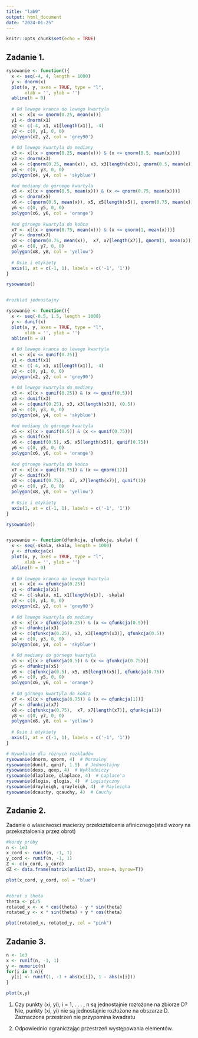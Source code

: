 ---
title: "lab9"
output: html_document
date: "2024-01-25"
---

```{r setup, include=FALSE}
knitr::opts_chunk$set(echo = TRUE)
```

## Zadanie 1.


```{r}
rysowanie <- function(){
  x <- seq(-4, 4, length = 1000)
  y <- dnorm(x)
  plot(x, y, axes = TRUE, type = "l",
       xlab = '', ylab = '')
  abline(h = 0)
  
  # Od lewego kranca do lewego kwartyla
  x1 <- x[x <= qnorm(0.25, mean(x))]
  y1 <- dnorm(x1)
  x2 <- c(-4, x1, x1[length(x1)], -4)
  y2 <- c(0, y1, 0, 0)
  polygon(x2, y2, col = 'grey90')
  
  # Od lewego kwartyla do mediany
  x3 <- x[(x > qnorm(0.25, mean(x))) & (x <= qnorm(0.5, mean(x)))]
  y3 <- dnorm(x3)
  x4 <- c(qnorm(0.25, mean(x)), x3, x3[length(x3)], qnorm(0.5, mean(x)))
  y4 <- c(0, y3, 0, 0)
  polygon(x4, y4, col = 'skyblue')

  #od mediany do górnego kwartyla
  x5 <- x[(x > qnorm(0.5, mean(x))) & (x <= qnorm(0.75, mean(x)))]
  y5 <- dnorm(x5)
  x6 <- c(qnorm(0.5, mean(x)), x5, x5[length(x5)], qnorm(0.75, mean(x)))
  y6 <- c(0, y5, 0, 0)
  polygon(x6, y6, col = 'orange')
  
  #od górnego kwartyla do końca
  x7 <- x[(x > qnorm(0.75, mean(x))) & (x <= qnorm(1, mean(x)))]
  y7 <- dnorm(x7)
  x8 <- c(qnorm(0.75, mean(x)),  x7, x7[length(x7)], qnorm(1, mean(x)))
  y8 <- c(0, y7, 0, 0)
  polygon(x8, y8, col = 'yellow')
  
  # Osie i etykiety
  axis(1, at = c(-1, 1), labels = c('-1', '1'))
}

rysowanie()


#rozklad jednostajny

rysowanie <- function(){
  x <- seq(-0.5, 1.5, length = 1000)
  y <- dunif(x)
  plot(x, y, axes = TRUE, type = "l",
       xlab = '', ylab = '')
  abline(h = 0)
  
  # Od lewego kranca do lewego kwartyla
  x1 <- x[x <= qunif(0.25)]
  y1 <- dunif(x1)
  x2 <- c(-4, x1, x1[length(x1)], -4)
  y2 <- c(0, y1, 0, 0)
  polygon(x2, y2, col = 'grey90')
  
  # Od lewego kwartyla do mediany
  x3 <- x[(x > qunif(0.25)) & (x <= qunif(0.5))]
  y3 <- dunif(x3)
  x4 <- c(qunif(0.25), x3, x3[length(x3)], (0.5))
  y4 <- c(0, y3, 0, 0)
  polygon(x4, y4, col = 'skyblue')

  #od mediany do górnego kwartyla
  x5 <- x[(x > qunif(0.5)) & (x <= qunif(0.75))]
  y5 <- dunif(x5)
  x6 <- c(qunif(0.5), x5, x5[length(x5)], qunif(0.75))
  y6 <- c(0, y5, 0, 0)
  polygon(x6, y6, col = 'orange')
  
  #od górnego kwartyla do końca
  x7 <- x[(x > qunif(0.75)) & (x <= qnorm(1))]
  y7 <- dunif(x7)
  x8 <- c(qunif(0.75),  x7, x7[length(x7)], qunif(1))
  y8 <- c(0, y7, 0, 0)
  polygon(x8, y8, col = 'yellow')
  
  # Osie i etykiety
  axis(1, at = c(-1, 1), labels = c('-1', '1'))
}

rysowanie()


rysowanie <- function(dfunkcja, qfunkcja, skala) {
  x <- seq(-skala, skala, length = 1000)
  y <- dfunkcja(x)
  plot(x, y, axes = TRUE, type = "l",
       xlab = '', ylab = '')
  abline(h = 0)
  
  # Od lewego kranca do lewego kwartyla
  x1 <- x[x <= qfunkcja(0.25)]
  y1 <- dfunkcja(x1)
  x2 <- c(-skala, x1, x1[length(x1)], -skala)
  y2 <- c(0, y1, 0, 0)
  polygon(x2, y2, col = 'grey90')
  
  # Od lewego kwartyla do mediany
  x3 <- x[(x > qfunkcja(0.25)) & (x <= qfunkcja(0.5))]
  y3 <- dfunkcja(x3)
  x4 <- c(qfunkcja(0.25), x3, x3[length(x3)], qfunkcja(0.5))
  y4 <- c(0, y3, 0, 0)
  polygon(x4, y4, col = 'skyblue')

  # Od mediany do górnego kwartyla
  x5 <- x[(x > qfunkcja(0.5)) & (x <= qfunkcja(0.75))]
  y5 <- dfunkcja(x5)
  x6 <- c(qfunkcja(0.5), x5, x5[length(x5)], qfunkcja(0.75))
  y6 <- c(0, y5, 0, 0)
  polygon(x6, y6, col = 'orange')
  
  # Od górnego kwartyla do końca
  x7 <- x[(x > qfunkcja(0.75)) & (x <= qfunkcja(1))]
  y7 <- dfunkcja(x7)
  x8 <- c(qfunkcja(0.75),  x7, x7[length(x7)], qfunkcja(1))
  y8 <- c(0, y7, 0, 0)
  polygon(x8, y8, col = 'yellow')
  
  # Osie i etykiety
  axis(1, at = c(-1, 1), labels = c('-1', '1'))
}

# Wywołanie dla różnych rozkładów
rysowanie(dnorm, qnorm, 4)  # Normalny
rysowanie(dunif, qunif, 1.5)  # Jednostajny
rysowanie(dexp, qexp, 4)  # Wykładniczy
rysowanie(dlaplace, qlaplace, 4)  # Laplace'a
rysowanie(dlogis, qlogis, 4)  # Logistyczny
rysowanie(drayleigh, qrayleigh, 4)  # Rayleigha
rysowanie(dcauchy, qcauchy, 4)  # Cauchy

```

## Zadanie 2.

Zadanie o wlasciwosci macierzy przeksztalcenia afinicznego(stad wzory na przeksztalcenia przez obrot)
```{r}
#kordy próby
n <- 1e3
x_cord <- runif(n, -1, 1)
y_cord <- runif(n, -1, 1)
Z <- c(x_cord, y_cord)
dZ <- data.frame(matrix(unlist(Z), nrow=n, byrow=T))

plot(x_cord, y_cord, col = "blue")


#obrot o theta
theta <- pi/5
rotated_x <- x * cos(theta) - y * sin(theta)
rotated_y <- x * sin(theta) + y * cos(theta)

plot(rotated_x, rotated_y, col = "pink")


```
## Zadanie 3.

```{r}
n <- 1e3
x <- runif(n, -1, 1)
y <- numeric(n)
for(i in 1:n){
  y[i] <- runif(1, -1 + abs(x[i]), 1 - abs(x[i]))
}

plot(x,y)

```
1. Czy punkty (xi, yi), i = 1, . . . , n są jednostajnie rozłożone na zbiorze D?
Nie, punkty (xi, yi) nie są jednostajnie rozłożone na obszarze D. Zaznaczona przestrzeń nie przypomina kwadratu 


2. Odpowiednio ograniczając przestrzeń występowania elementów.

```{r}





```
